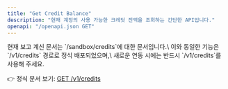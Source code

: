 ```yaml
---
title: "Get Credit Balance"
description: "현재 계정의 사용 가능한 크레딧 잔액을 조회하는 간단한 API입니다."
openapi: "/openapi.json GET"
---
```


<Warning>
  현재 보고 계신 문서는 `/sandbox/credits`에 대한 문서입니다.\
  이와 동일한 기능은 `/v1/credits` 경로로 정식 배포되었으며,\
  새로운 연동 시에는 반드시 `/v1/credits`를 사용해 주세요.

  👉 정식 문서 보기: [GET /v1/credits](/ko/api-reference/endpoints/get-credit-balance)
</Warning>